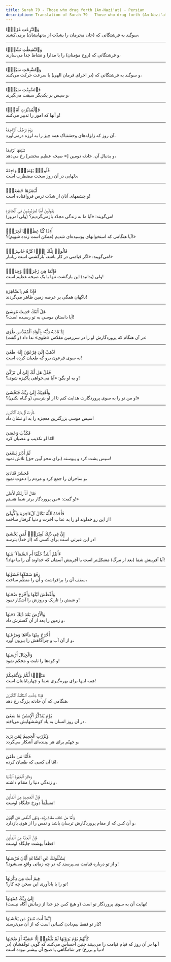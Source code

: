 ```yaml
---
title: Surah 79 - Those who drag forth (An-Nazi'at) - Persian
description: Translation of Surah 79 - Those who drag forth (An-Nazi'at) in Persian
---
```





<Aside type="quran" title="1">
وَٱلنَّٰزِعَٰتِ غَرْقًۭا
</Aside>

<Aside type="reference" title="1">
سوگند به فرشتگانی که (جان مجرمان را بشدّت از بدنهایشان) برمی‌کشند،
</Aside>

---

<Aside type="quran" title="2">
وَٱلنَّٰشِطَٰتِ نَشْطًۭا
</Aside>

<Aside type="reference" title="2">
و فرشتگانی که (روح مؤمنان) را با مدارا و نشاط جدا می‌سازند،
</Aside>

---

<Aside type="quran" title="3">
وَٱلسَّٰبِحَٰتِ سَبْحًۭا
</Aside>

<Aside type="reference" title="3">
و سوگند به فرشتگانی که (در اجرای فرمان الهی) با سرعت حرکت می‌کنند،
</Aside>

---

<Aside type="quran" title="4">
فَٱلسَّٰبِقَٰتِ سَبْقًۭا
</Aside>

<Aside type="reference" title="4">
و سپس بر یکدیگر سبقت می‌گیرند،
</Aside>

---

<Aside type="quran" title="5">
فَٱلْمُدَبِّرَٰتِ أَمْرًۭا
</Aside>

<Aside type="reference" title="5">
و آنها که امور را تدبیر می‌کنند!
</Aside>

---

<Aside type="quran" title="6">
يَوْمَ تَرْجُفُ ٱلرَّاجِفَةُ
</Aside>

<Aside type="reference" title="6">
آن روز که زلزله‌های وحشتناک همه چیز را به لرزه درمی‌آورد،
</Aside>

---

<Aside type="quran" title="7">
تَتْبَعُهَا ٱلرَّادِفَةُ
</Aside>

<Aside type="reference" title="7">
و بدنبال آن، حادثه دومین [= صیحه عظیم محشر] رخ می‌دهد،
</Aside>

---

<Aside type="quran" title="8">
قُلُوبٌۭ يَوْمَئِذٍۢ وَاجِفَةٌ
</Aside>

<Aside type="reference" title="8">
دلهایی در آن روز سخت مضطرب است،
</Aside>

---

<Aside type="quran" title="9">
أَبْصَٰرُهَا خَٰشِعَةٌۭ
</Aside>

<Aside type="reference" title="9">
و چشمهای آنان از شدّت ترس فروافتاده است!
</Aside>

---

<Aside type="quran" title="10">
يَقُولُونَ أَءِنَّا لَمَرْدُودُونَ فِى ٱلْحَافِرَةِ
</Aside>

<Aside type="reference" title="10">
(ولی امروز) می‌گویند: «آیا ما به زندگی مجدّد بازمی‌گردیم؟!
</Aside>

---

<Aside type="quran" title="11">
أَءِذَا كُنَّا عِظَٰمًۭا نَّخِرَةًۭ
</Aside>

<Aside type="reference" title="11">
آیا هنگامی که استخوانهای پوسیده‌ای شدیم (ممکن است زنده شویم)؟!»
</Aside>

---

<Aside type="quran" title="12">
قَالُوا۟ تِلْكَ إِذًۭا كَرَّةٌ خَاسِرَةٌۭ
</Aside>

<Aside type="reference" title="12">
می‌گویند: «اگر قیامتی در کار باشد، بازگشتی است زیانبار!»
</Aside>

---

<Aside type="quran" title="13">
فَإِنَّمَا هِىَ زَجْرَةٌۭ وَٰحِدَةٌۭ
</Aside>

<Aside type="reference" title="13">
ولی (بدانید) این بازگشت تنها با یک صیحه عظیم است!
</Aside>

---

<Aside type="quran" title="14">
فَإِذَا هُم بِٱلسَّاهِرَةِ
</Aside>

<Aside type="reference" title="14">
ناگهان همگی بر عرصه زمین ظاهر می‌گردند!
</Aside>

---

<Aside type="quran" title="15">
هَلْ أَتَىٰكَ حَدِيثُ مُوسَىٰٓ
</Aside>

<Aside type="reference" title="15">
آیا داستان موسی به تو رسیده است؟!
</Aside>

---

<Aside type="quran" title="16">
إِذْ نَادَىٰهُ رَبُّهُۥ بِٱلْوَادِ ٱلْمُقَدَّسِ طُوًى
</Aside>

<Aside type="reference" title="16">
در آن هنگام که پروردگارش او را در سرزمین مقدّس «طوی» ندا داد (و گفت):
</Aside>

---

<Aside type="quran" title="17">
ٱذْهَبْ إِلَىٰ فِرْعَوْنَ إِنَّهُۥ طَغَىٰ
</Aside>

<Aside type="reference" title="17">
به سوی فرعون برو که طغیان کرده است!
</Aside>

---

<Aside type="quran" title="18">
فَقُلْ هَل لَّكَ إِلَىٰٓ أَن تَزَكَّىٰ
</Aside>

<Aside type="reference" title="18">
و به او بگو: «آیا می‌خواهی پاکیزه شوی؟!
</Aside>

---

<Aside type="quran" title="19">
وَأَهْدِيَكَ إِلَىٰ رَبِّكَ فَتَخْشَىٰ
</Aside>

<Aside type="reference" title="19">
و من تو را به سوی پروردگارت هدایت کنم تا از او بترسی (و گناه نکنی)؟!»
</Aside>

---

<Aside type="quran" title="20">
فَأَرَىٰهُ ٱلْءَايَةَ ٱلْكُبْرَىٰ
</Aside>

<Aside type="reference" title="20">
سپس موسی بزرگترین معجزه را به او نشان داد!
</Aside>

---

<Aside type="quran" title="21">
فَكَذَّبَ وَعَصَىٰ
</Aside>

<Aside type="reference" title="21">
امّا او تکذیب و عصیان کرد!
</Aside>

---

<Aside type="quran" title="22">
ثُمَّ أَدْبَرَ يَسْعَىٰ
</Aside>

<Aside type="reference" title="22">
سپس پشت کرد و پیوسته (برای محو آیین حق) تلاش نمود!
</Aside>

---

<Aside type="quran" title="23">
فَحَشَرَ فَنَادَىٰ
</Aside>

<Aside type="reference" title="23">
و ساحران را جمع کرد و مردم را دعوت نمود،
</Aside>

---

<Aside type="quran" title="24">
فَقَالَ أَنَا۠ رَبُّكُمُ ٱلْأَعْلَىٰ
</Aside>

<Aside type="reference" title="24">
و گفت: «من پروردگار برتر شما هستم!»
</Aside>

---

<Aside type="quran" title="25">
فَأَخَذَهُ ٱللَّهُ نَكَالَ ٱلْءَاخِرَةِ وَٱلْأُولَىٰٓ
</Aside>

<Aside type="reference" title="25">
از این رو خداوند او را به عذاب آخرت و دنیا گرفتار ساخت!
</Aside>

---

<Aside type="quran" title="26">
إِنَّ فِى ذَٰلِكَ لَعِبْرَةًۭ لِّمَن يَخْشَىٰٓ
</Aside>

<Aside type="reference" title="26">
در این عبرتی است برای کسی که (از خدا) بترسد!
</Aside>

---

<Aside type="quran" title="27">
ءَأَنتُمْ أَشَدُّ خَلْقًا أَمِ ٱلسَّمَآءُ ۚ بَنَىٰهَا
</Aside>

<Aside type="reference" title="27">
آیا آفرینش شما (بعد از مرگ) مشکل‌تر است یا آفرینش آسمان که خداوند آن را بنا نهاد؟!
</Aside>

---

<Aside type="quran" title="28">
رَفَعَ سَمْكَهَا فَسَوَّىٰهَا
</Aside>

<Aside type="reference" title="28">
سقف آن را برافراشت و آن را منظّم ساخت،
</Aside>

---

<Aside type="quran" title="29">
وَأَغْطَشَ لَيْلَهَا وَأَخْرَجَ ضُحَىٰهَا
</Aside>

<Aside type="reference" title="29">
و شبش را تاریک و روزش را آشکار نمود!
</Aside>

---

<Aside type="quran" title="30">
وَٱلْأَرْضَ بَعْدَ ذَٰلِكَ دَحَىٰهَآ
</Aside>

<Aside type="reference" title="30">
و زمین را بعد از آن گسترش داد،
</Aside>

---

<Aside type="quran" title="31">
أَخْرَجَ مِنْهَا مَآءَهَا وَمَرْعَىٰهَا
</Aside>

<Aside type="reference" title="31">
و از آن آب و چراگاهش را بیرون آورد،
</Aside>

---

<Aside type="quran" title="32">
وَٱلْجِبَالَ أَرْسَىٰهَا
</Aside>

<Aside type="reference" title="32">
و کوه‌ها را ثابت و محکم نمود!
</Aside>

---

<Aside type="quran" title="33">
مَتَٰعًۭا لَّكُمْ وَلِأَنْعَٰمِكُمْ
</Aside>

<Aside type="reference" title="33">
همه اینها برای بهره‌گیری شما و چهارپایانتان است!
</Aside>

---

<Aside type="quran" title="34">
فَإِذَا جَآءَتِ ٱلطَّآمَّةُ ٱلْكُبْرَىٰ
</Aside>

<Aside type="reference" title="34">
هنگامی که آن حادثه بزرگ رخ دهد،
</Aside>

---

<Aside type="quran" title="35">
يَوْمَ يَتَذَكَّرُ ٱلْإِنسَٰنُ مَا سَعَىٰ
</Aside>

<Aside type="reference" title="35">
در آن روز انسان به یاد کوششهایش می‌افتد،
</Aside>

---

<Aside type="quran" title="36">
وَبُرِّزَتِ ٱلْجَحِيمُ لِمَن يَرَىٰ
</Aside>

<Aside type="reference" title="36">
و جهنّم برای هر بیننده‌ای آشکار می‌گردد،
</Aside>

---

<Aside type="quran" title="37">
فَأَمَّا مَن طَغَىٰ
</Aside>

<Aside type="reference" title="37">
امّا آن کسی که طغیان کرده،
</Aside>

---

<Aside type="quran" title="38">
وَءَاثَرَ ٱلْحَيَوٰةَ ٱلدُّنْيَا
</Aside>

<Aside type="reference" title="38">
و زندگی دنیا را مقدّم داشته،
</Aside>

---

<Aside type="quran" title="39">
فَإِنَّ ٱلْجَحِيمَ هِىَ ٱلْمَأْوَىٰ
</Aside>

<Aside type="reference" title="39">
مسلّماً دوزخ جایگاه اوست!
</Aside>

---

<Aside type="quran" title="40">
وَأَمَّا مَنْ خَافَ مَقَامَ رَبِّهِۦ وَنَهَى ٱلنَّفْسَ عَنِ ٱلْهَوَىٰ
</Aside>

<Aside type="reference" title="40">
و آن کس که از مقام پروردگارش ترسان باشد و نفس را از هوی بازدارد،
</Aside>

---

<Aside type="quran" title="41">
فَإِنَّ ٱلْجَنَّةَ هِىَ ٱلْمَأْوَىٰ
</Aside>

<Aside type="reference" title="41">
قطعاً بهشت جایگاه اوست!
</Aside>

---

<Aside type="quran" title="42">
يَسْـَٔلُونَكَ عَنِ ٱلسَّاعَةِ أَيَّانَ مُرْسَىٰهَا
</Aside>

<Aside type="reference" title="42">
و از تو درباره قیامت می‌پرسند که در چه زمانی واقع می‌شود؟!
</Aside>

---

<Aside type="quran" title="43">
فِيمَ أَنتَ مِن ذِكْرَىٰهَآ
</Aside>

<Aside type="reference" title="43">
تو را با یادآوری این سخن چه کار؟!
</Aside>

---

<Aside type="quran" title="44">
إِلَىٰ رَبِّكَ مُنتَهَىٰهَآ
</Aside>

<Aside type="reference" title="44">
نهایت آن به سوی پروردگار تو است (و هیچ کس جز خدا از زمانش آگاه نیست)!
</Aside>

---

<Aside type="quran" title="45">
إِنَّمَآ أَنتَ مُنذِرُ مَن يَخْشَىٰهَا
</Aside>

<Aside type="reference" title="45">
کار تو فقط بیم‌دادن کسانی است که از آن می‌ترسند!
</Aside>

---

<Aside type="quran" title="46">
كَأَنَّهُمْ يَوْمَ يَرَوْنَهَا لَمْ يَلْبَثُوٓا۟ إِلَّا عَشِيَّةً أَوْ ضُحَىٰهَا
</Aside>

<Aside type="reference" title="46">
آنها در آن روز که قیام قیامت را می‌بینند چنین احساس می‌کنند که گویی توقّفشان (در دنیا و برزخ) جز شامگاهی یا صبح آن بیشتر نبوده است!
</Aside>

---
